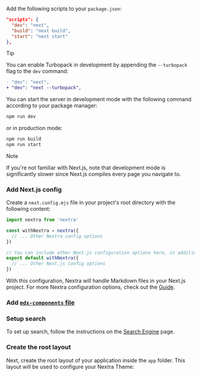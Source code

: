 Add the following scripts to your `package.json`:

```json filename="package.json"
"scripts": {
  "dev": "next",
  "build": "next build",
  "start": "next start"
},
```

> [!TIP]
>
> You can enable Turbopack in development by appending the `--turbopack` flag to
> the `dev` command:
>
> ```diff filename="package.json"
> - "dev": "next",
> + "dev": "next --turbopack",
> ```

You can start the server in development mode with the following command
according to your package manager:

```sh npm2yarn
npm run dev
```

or in production mode:

```sh npm2yarn
npm run build
npm run start
```

> [!NOTE]
>
> If you're not familiar with Next.js, note that development mode is
> significantly slower since Next.js compiles every page you navigate to.

### Add Next.js config

Create a `next.config.mjs` file in your project's root directory with the
following content:

```js filename="next.config.mjs"
import nextra from 'nextra'

const withNextra = nextra({
  // ... Other Nextra config options
})

// You can include other Next.js configuration options here, in addition to Nextra settings:
export default withNextra({
  // ... Other Next.js config options
})
```

With this configuration, Nextra will handle Markdown files in your Next.js
project. For more Nextra configuration options, check out the
[Guide](/docs/guide).

### Add [`mdx-components` file](/docs/file-conventions/mdx-components-file)

### Setup search

To set up search, follow the instructions on the [Search Engine](/docs/guide/search#setup) page.

### Create the root layout

Next, create the root layout of your application inside the `app` folder. This
layout will be used to configure your Nextra Theme:
